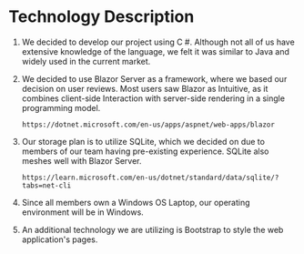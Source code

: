 # Technology Description

1. We decided to develop our project using C #. Although not all of us have extensive knowledge of the language, we felt it was similar to Java and widely used in the current market.
2. We decided to use Blazor Server as a framework, where we based our decision on user reviews. Most users saw Blazor as Intuitive, as it combines client-side Interaction with server-side rendering in a single programming model.

   ```plaintext
   https://dotnet.microsoft.com/en-us/apps/aspnet/web-apps/blazor
   ```
3. Our storage plan is to utilize SQLite, which we decided on due to members of our team having pre-existing experience. SQLite also meshes well with Blazor Server.

   ```plaintext
   https://learn.microsoft.com/en-us/dotnet/standard/data/sqlite/?tabs=net-cli
   ```
4. Since all members own a Windows OS Laptop, our operating environment will be in Windows.
5. An additional technology we are utilizing is Bootstrap to style the web application's pages.

   ```plaintext
   
   ```